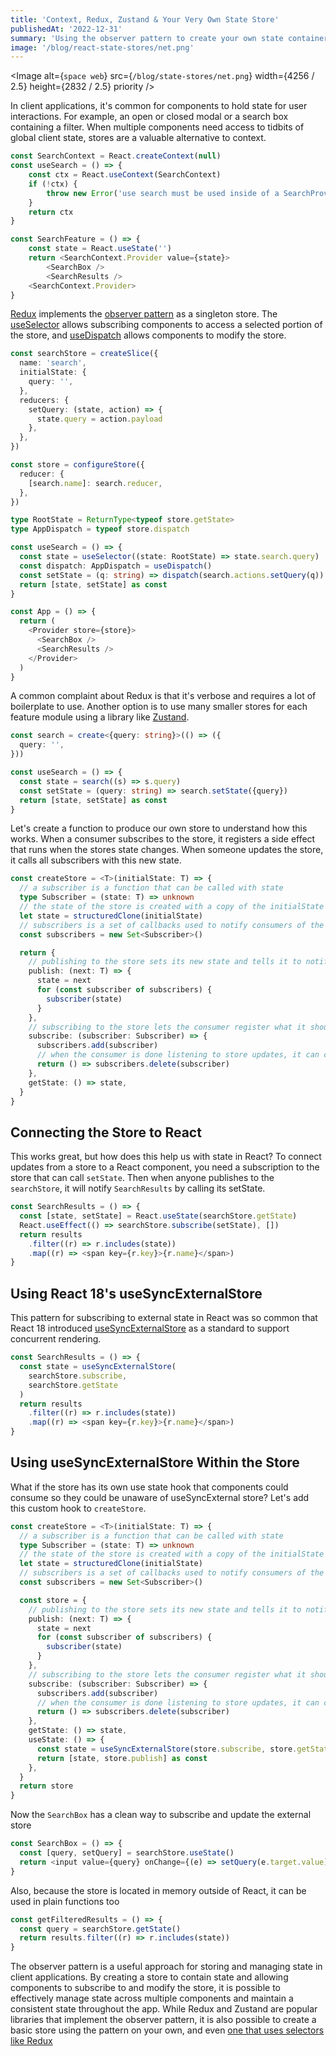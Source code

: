 ```yaml
---
title: 'Context, Redux, Zustand & Your Very Own State Store'
publishedAt: '2022-12-31'
summary: 'Using the observer pattern to create your own state container for react'
image: '/blog/react-state-stores/net.png'
---
```


<Image
  alt={`space web`}
  src={`/blog/state-stores/net.png`}
  width={4256 / 2.5}
  height={2832 / 2.5}
  priority
/>

In client applications, it's common for components to hold state for user interactions. For example, an open or closed modal or a search box containing a filter. When multiple components need access to tidbits of global client state, stores are a valuable alternative to context.

```typescript
const SearchContext = React.createContext(null)
const useSearch = () => {
	const ctx = React.useContext(SearchContext)
	if (!ctx) {
		throw new Error('use search must be used inside of a SearchProvider')
	}
	return ctx
}

const SearchFeature = () => {
	const state = React.useState('')
	return <SearchContext.Provider value={state}>
		<SearchBox />
		<SearchResults />
	<SearchContext.Provider>
}
```

[Redux](https://Redux.js.org/) implements the [observer pattern](https://en.wikipedia.org/wiki/Observer_pattern) as a singleton store. The [useSelector](https://Redux.js.org/tutorials/fundamentals/part-5-ui-react#reading-state-from-the-store-with-useselector) allows subscribing components to access a selected portion of the store, and [useDispatch](https://Redux.js.org/tutorials/fundamentals/part-5-ui-react#dispatching-actions-with-usedispatch) allows components to modify the store.

```typescript
const searchStore = createSlice({
  name: 'search',
  initialState: {
    query: '',
  },
  reducers: {
    setQuery: (state, action) => {
      state.query = action.payload
    },
  },
})

const store = configureStore({
  reducer: {
    [search.name]: search.reducer,
  },
})

type RootState = ReturnType<typeof store.getState>
type AppDispatch = typeof store.dispatch

const useSearch = () => {
  const state = useSelector((state: RootState) => state.search.query)
  const dispatch: AppDispatch = useDispatch()
  const setState = (q: string) => dispatch(search.actions.setQuery(q))
  return [state, setState] as const
}

const App = () => {
  return (
    <Provider store={store}>
      <SearchBox />
      <SearchResults />
    </Provider>
  )
}
```

A common complaint about Redux is that it's verbose and requires a lot of boilerplate to use. Another option is to use many smaller stores for each feature module using a library like [Zustand](https://github.com/pmndrs/zustand).

```typescript
const search = create<{query: string}>(() => ({
  query: '',
}))

const useSearch = () => {
  const state = search((s) => s.query)
  const setState = (query: string) => search.setState({query})
  return [state, setState] as const
}
```

Let's create a function to produce our own store to understand how this works. When a consumer subscribes to the store, it registers a side effect that runs when the stores state changes. When someone updates the store, it calls all subscribers with this new state.

```typescript
const createStore = <T>(initialState: T) => {
  // a subscriber is a function that can be called with state
  type Subscriber = (state: T) => unknown
  // the state of the store is created with a copy of the initialState
  let state = structuredClone(initialState)
  // subscribers is a set of callbacks used to notify consumers of the store when the state changes
  const subscribers = new Set<Subscriber>()

  return {
    // publishing to the store sets its new state and tells it to notify all consumers that there has been an update to the state
    publish: (next: T) => {
      state = next
      for (const subscriber of subscribers) {
        subscriber(state)
      }
    },
    // subscribing to the store lets the consumer register what it should do when the state updates
    subscribe: (subscriber: Subscriber) => {
      subscribers.add(subscriber)
      // when the consumer is done listening to store updates, it can call this function to unsubscribe from the store
      return () => subscribers.delete(subscriber)
    },
    getState: () => state,
  }
}
```

## Connecting the Store to React

This works great, but how does this help us with state in React? To connect updates from a store to a React component, you need a subscription to the store that can call `setState`. Then when anyone publishes to the `searchStore`, it will notify `SearchResults` by calling its setState.

```typescript
const SearchResults = () => {
  const [state, setState] = React.useState(searchStore.getState)
  React.useEffect(() => searchStore.subscribe(setState), [])
  return results
    .filter((r) => r.includes(state))
    .map((r) => <span key={r.key}>{r.name}</span>)
}
```

## Using React 18's useSyncExternalStore

This pattern for subscribing to external state in React was so common that React 18 introduced [useSyncExternalStore](https://github.com/reactwg/react-18/discussions/86) as a standard to support concurrent rendering.

```typescript
const SearchResults = () => {
  const state = useSyncExternalStore(
    searchStore.subscribe,
    searchStore.getState
  )
  return results
    .filter((r) => r.includes(state))
    .map((r) => <span key={r.key}>{r.name}</span>)
}
```

## Using useSyncExternalStore Within the Store

What if the store has its own use state hook that components could consume so they could be unaware of useSyncExternal store? Let's add this custom hook to `createStore`.

```typescript
const createStore = <T>(initialState: T) => {
  // a subscriber is a function that can be called with state
  type Subscriber = (state: T) => unknown
  // the state of the store is created with a copy of the initialState
  let state = structuredClone(initialState)
  // subscribers is a set of callbacks used to notify consumers of the store when the state changes
  const subscribers = new Set<Subscriber>()

  const store = {
    // publishing to the store sets its new state and tells it to notify all consumers that there has been an update to the state
    publish: (next: T) => {
      state = next
      for (const subscriber of subscribers) {
        subscriber(state)
      }
    },
    // subscribing to the store lets the consumer register what it should do when the state updates
    subscribe: (subscriber: Subscriber) => {
      subscribers.add(subscriber)
      // when the consumer is done listening to store updates, it can call this function to unsubscribe from the store
      return () => subscribers.delete(subscriber)
    },
    getState: () => state,
    useState: () => {
      const state = useSyncExternalStore(store.subscribe, store.getState)
      return [state, store.publish] as const
    },
  }
  return store
}
```

Now the `SearchBox` has a clean way to subscribe and update the external store

```typescript
const SearchBox = () => {
  const [query, setQuery] = searchStore.useState()
  return <input value={query} onChange={(e) => setQuery(e.target.value)} />
}
```

Also, because the store is located in memory outside of React, it can be used in plain functions too

```typescript
const getFilteredResults = () => {
  const query = searchStore.getState()
  return results.filter((r) => r.includes(state))
}
```

The observer pattern is a useful approach for storing and managing state in client applications. By creating a store to contain state and allowing components to subscribe to and modify the store, it is possible to effectively manage state across multiple components and maintain a consistent state throughout the app. While Redux and Zustand are popular libraries that implement the observer pattern, it is also possible to create a basic store using the pattern on your own, and even [one that uses selectors like Redux](https://github.com/teaguestockwell/observable-slice)
